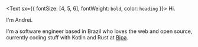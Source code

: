 <Text sx={{ fontSize: [4, 5, 6], fontWeight: `bold`, color: `heading` }}>
  Hi.
</Text>

I'm Andrei.

I'm a software engineer based in Brazil who loves the web and open source, currently coding stuff with Kotlin and Rust at [Bipa](https://bipa.app/).
